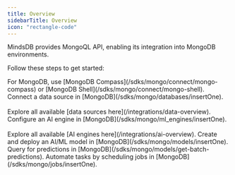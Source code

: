 ```yaml
---
title: Overview
sidebarTitle: Overview
icon: "rectangle-code"
---
```


MindsDB provides MongoQL API, enabling its integration into MongoDB environments.

Follow these steps to get started:

<Steps>
  <Step title="Set up the development environment">
    For MongoDB, use [MongoDB Compass](/sdks/mongo/connect/mongo-compass) or [MongoDB Shell](/sdks/mongo/connect/mongo-shell).
  </Step>
  <Step title="Connect a data source">
    Connect a data source in [MongoDB](/sdks/mongo/databases/insertOne).<br></br>
    Explore all available [data sources here](/integrations/data-overview).
  </Step>
  <Step title="Configure an AI engine">
    Configure an AI engine in [MongoDB](/sdks/mongo/ml_engines/insertOne).<br></br>
    Explore all available [AI engines here](/integrations/ai-overview).
  </Step>
  <Step title="Create and deploy an AI/ML model">
    Create and deploy an AI/ML model in [MongoDB](/sdks/mongo/models/insertOne).
  </Step>
  <Step title="Query for predictions">
    Query for predictions in [MongoDB](/sdks/mongo/models/get-batch-predictions).
  </Step>
  <Step title="Automate customized workflows">
    Automate tasks by scheduling jobs in [MongoDB](/sdks/mongo/jobs/insertOne).
  </Step>
</Steps>
